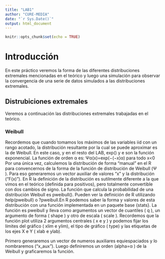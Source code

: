 ```yaml
---
title: "LAB1"
author: "CURE-MEDIA"
date: "`r Sys.Date()`"
output: html_document
---
```


```r
knitr::opts_chunk$set(echo = TRUE)
```

# Introducción
En este práctico veremos la forma de las diferentes distribuciones extremales mencionadas en el teórico y luego una simulación para observar la convergencia de una serie de datos simulados a las distribuciones extremales.

## Distrubiciones extremales
Veremos a continuación las distribuciones extremales trabajadas en el teórico.

### Weibull
Recordemos que cuando tomamos los máximos de las variables iid con un rango acotado, la distribución resultante por la cual se puede aproximar es la de Weibull. En este caso, y en el resto del LAB, exp() y e son la función exponencial. La función de orden α
 es:
Ψα(x)=exp(−(−x)α)    para todo   x<0
Por una única vez, calculemos la distribución de forma “manual” en el R para convencernos de la forma de la función de distribución de Weibull (Ψ
). Para eso generaremos un vector auxiliar de valores “x” y la distribución (“F(x)”). En R la definición de la distribución es sutilmente diferente a la que vimos en el teórico (definida para positivos), pero totalmente convertible con dos cambios de signo. La función que calcula la probabilidad de una distribución Weibull es pweibull(). Pueden ver la definición de R utilizando help(pweibull) o ?pweibull.En R podemos saber la forma y valores de esta distribución con una función implementada en un paquete base {stats}. La función es pweibull y lleva como argumentos un vector de cuantiles ( q ), un argumento de forma ( shape ) y otro de escala ( scale ). Recordemos que la función plot utiliza 2 argumentos centrales ( x e y ) y podemos fijar los límites del gráfico ( xlim e ylim), el tipo de gráfico ( type) y las etiquetas de los ejes X e Y ( xlab e ylab).

Primero generaremos un vector de numeros auxiliares equiespaciados y lo nombraremos (“x_aux”). Luego definiremos un orden (alpha=α
) de la Weibull y graficaremos la función.
